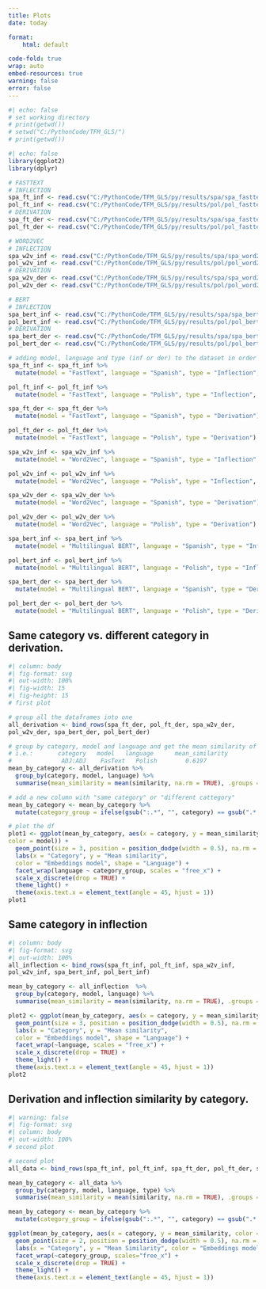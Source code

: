 ```yaml
---
title: Plots
date: today

format:
    html: default

code-fold: true
wrap: auto
embed-resources: true
warning: false
error: false
---
```


```r
#| echo: false
# set working directory
# print(getwd())
# setwd("C:/PythonCode/TFM_GLS/")
# print(getwd())
```

```r
#| echo: false
library(ggplot2)
library(dplyr)

# FASTTEXT
# INFLECTION
spa_ft_inf <- read.csv("C:/PythonCode/TFM_GLS/py/results/spa/spa_fasttext_inflection_results.csv")
pol_ft_inf <- read.csv("C:/PythonCode/TFM_GLS/py/results/pol/pol_fasttext_inflection_results.csv")
# DERIVATION
spa_ft_der <- read.csv("C:/PythonCode/TFM_GLS/py/results/spa/spa_fasttext_derivation_results.csv")
pol_ft_der <- read.csv("C:/PythonCode/TFM_GLS/py/results/pol/pol_fasttext_derivation_results.csv")

# WORD2VEC
# INFLECTION
spa_w2v_inf <- read.csv("C:/PythonCode/TFM_GLS/py/results/spa/spa_word2vec_inflection_results.csv")
pol_w2v_inf <- read.csv("C:/PythonCode/TFM_GLS/py/results/pol/pol_word2vec_inflection_results.csv")
# DERIVATION
spa_w2v_der <- read.csv("C:/PythonCode/TFM_GLS/py/results/spa/spa_word2vec_derivation_results.csv")
pol_w2v_der <- read.csv("C:/PythonCode/TFM_GLS/py/results/pol/pol_word2vec_derivation_results.csv")

# BERT
# INFLECTION
spa_bert_inf <- read.csv("C:/PythonCode/TFM_GLS/py/results/spa/spa_bert_inflection_results.csv")
pol_bert_inf <- read.csv("C:/PythonCode/TFM_GLS/py/results/pol/pol_bert_inflection_results.csv")
# DERIVATION
spa_bert_der <- read.csv("C:/PythonCode/TFM_GLS/py/results/spa/spa_bert_derivation_results.csv")
pol_bert_der <- read.csv("C:/PythonCode/TFM_GLS/py/results/pol/pol_bert_derivation_results.csv")

# adding model, language and type (inf or der) to the dataset in order to plot it
spa_ft_inf <- spa_ft_inf %>%
  mutate(model = "FastText", language = "Spanish", type = "Inflection", category = "V:V")

pol_ft_inf <- pol_ft_inf %>%
  mutate(model = "FastText", language = "Polish", type = "Inflection", category = "V:V")

spa_ft_der <- spa_ft_der %>%
  mutate(model = "FastText", language = "Spanish", type = "Derivation")

pol_ft_der <- pol_ft_der %>%
  mutate(model = "FastText", language = "Polish", type = "Derivation")

spa_w2v_inf <- spa_w2v_inf %>%
  mutate(model = "Word2Vec", language = "Spanish", type = "Inflection", category = "V:V")

pol_w2v_inf <- pol_w2v_inf %>%
  mutate(model = "Word2Vec", language = "Polish", type = "Inflection", category = "V:V")

spa_w2v_der <- spa_w2v_der %>%
  mutate(model = "Word2Vec", language = "Spanish", type = "Derivation")

pol_w2v_der <- pol_w2v_der %>%
  mutate(model = "Word2Vec", language = "Polish", type = "Derivation")

spa_bert_inf <- spa_bert_inf %>%
  mutate(model = "Multilingual BERT", language = "Spanish", type = "Inflection", category = "V:V")

pol_bert_inf <- pol_bert_inf %>%
  mutate(model = "Multilingual BERT", language = "Polish", type = "Inflection", category = "V:V")

spa_bert_der <- spa_bert_der %>%
  mutate(model = "Multilingual BERT", language = "Spanish", type = "Derivation")

pol_bert_der <- pol_bert_der %>%
  mutate(model = "Multilingual BERT", language = "Polish", type = "Derivation")

```

## Same category vs. different category in derivation.
```r
#| column: body
#| fig-format: svg
#| out-width: 100%
#| fig-width: 15
#| fig-height: 15
# first plot

# group all the dataframes into one
all_derivation <- bind_rows(spa_ft_der, pol_ft_der, spa_w2v_der, 
pol_w2v_der, spa_bert_der, pol_bert_der)

# group by category, model and language and get the mean similarity of each 
# i.e.:       category   model   language      mean_similarity
#              ADJ:ADJ    FasText   Polish        0.6197
mean_by_category <- all_derivation %>%
  group_by(category, model, language) %>%
  summarise(mean_similarity = mean(similarity, na.rm = TRUE), .groups = 'drop')

# add a new column with "same category" or "different cattegory" 
mean_by_category <- mean_by_category %>%
  mutate(category_group = ifelse(gsub(":.*", "", category) == gsub(".*:", "", category), "Same category", "Different category"))

# plot the df
plot1 <- ggplot(mean_by_category, aes(x = category, y = mean_similarity, 
color = model)) +
  geom_point(size = 3, position = position_dodge(width = 0.5), na.rm = TRUE) +
  labs(x = "Category", y = "Mean similarity", 
  color = "Embeddings model", shape = "Language") +
  facet_wrap(language ~ category_group, scales = "free_x") +
  scale_x_discrete(drop = TRUE) +
  theme_light() +
  theme(axis.text.x = element_text(angle = 45, hjust = 1))
plot1
```

## Same category in inflection
```r
#| column: body
#| fig-format: svg
#| out-width: 100%
all_inflection <- bind_rows(spa_ft_inf, pol_ft_inf, spa_w2v_inf, 
pol_w2v_inf, spa_bert_inf, pol_bert_inf)

mean_by_category <- all_inflection  %>% 
  group_by(category, model, language) %>% 
  summarise(mean_similarity = mean(similarity, na.rm = TRUE), .groups = "drop")

plot2 <- ggplot(mean_by_category, aes(x = category, y = mean_similarity, color = model)) +
  geom_point(size = 3, position = position_dodge(width = 0.5), na.rm = TRUE) +
  labs(x = "Category", y = "Mean similarity", 
  color = "Embeddings model", shape = "Language") +
  facet_wrap(~language, scales = "free_x") +
  scale_x_discrete(drop = TRUE) +
  theme_light() +
  theme(axis.text.x = element_text(angle = 45, hjust = 1))
plot2


```

## Derivation and inflection similarity by category.

```r
#| warning: false
#| fig-format: svg
#| column: body
#| out-width: 100%
# second plot

# second plot
all_data <- bind_rows(spa_ft_inf, pol_ft_inf, spa_ft_der, pol_ft_der, spa_w2v_inf, pol_w2v_inf, spa_w2v_der, pol_w2v_der, spa_bert_inf, pol_bert_inf, spa_bert_der, pol_bert_der)

mean_by_category <- all_data %>%
  group_by(category, model, language, type) %>%
  summarise(mean_similarity = mean(similarity, na.rm = TRUE), .groups = 'drop')

mean_by_category <- mean_by_category %>%
  mutate(category_group = ifelse(gsub(":.*", "", category) == gsub(".*:", "", category), "Same category", "Different category"))

ggplot(mean_by_category, aes(x = category, y = mean_similarity, color = model, shape = language)) +
  geom_point(size = 2, position = position_dodge(width = 0.5), na.rm = TRUE) +
  labs(x = "Category", y = "Mean Similarity", color = "Embeddings model", shape = "Language") +
  facet_wrap(~category_group, scales="free_x") +
  scale_x_discrete(drop = TRUE) +
  theme_light() +
  theme(axis.text.x = element_text(angle = 45, hjust = 1))


```